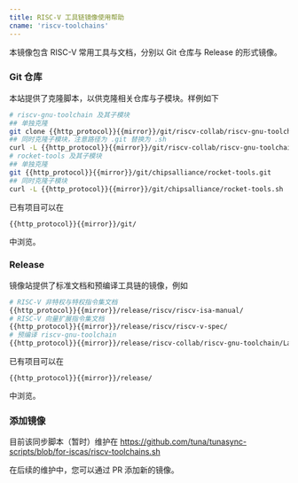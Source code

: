 ```yaml
---
title: RISC-V 工具链镜像使用帮助
cname: 'riscv-toolchains'
---
```


本镜像包含 RISC-V 常用工具与文档，分别以 Git 仓库与 Release 的形式镜像。

### Git 仓库

本站提供了克隆脚本，以供克隆相关仓库与子模块。样例如下

<CodeBlock>

```bash
# riscv-gnu-toolchain 及其子模块
## 单独克隆
git clone {{http_protocol}}{{mirror}}/git/riscv-collab/riscv-gnu-toolchain.git
## 同时克隆子模块，注意路径为 .git 替换为 .sh
curl -L {{http_protocol}}{{mirror}}/git/riscv-collab/riscv-gnu-toolchain.sh | bash
# rocket-tools 及其子模块
## 单独克隆
git {{http_protocol}}{{mirror}}/git/chipsalliance/rocket-tools.git
## 同时克隆子模块
curl -L {{http_protocol}}{{mirror}}/git/chipsalliance/rocket-tools.sh | bash
```

</CodeBlock>

已有项目可以在

<CodeBlock>

```
{{http_protocol}}{{mirror}}/git/
```

</CodeBlock>

中浏览。

### Release

镜像站提供了标准文档和预编译工具链的镜像，例如


<CodeBlock>

```bash
# RISC-V 非特权与特权指令集文档
{{http_protocol}}{{mirror}}/release/riscv/riscv-isa-manual/
# RISC-V 向量扩展指令集文档
{{http_protocol}}{{mirror}}/release/riscv/riscv-v-spec/
# 预编译 riscv-gnu-toolchain
{{http_protocol}}{{mirror}}/release/riscv-collab/riscv-gnu-toolchain/LatestRelease/
```

</CodeBlock>

已有项目可以在

<CodeBlock>

```
{{http_protocol}}{{mirror}}/release/
```

</CodeBlock>

中浏览。

### 添加镜像

目前该同步脚本（暂时）维护在 https://github.com/tuna/tunasync-scripts/blob/for-iscas/riscv-toolchains.sh

在后续的维护中，您可以通过 PR 添加新的镜像。
